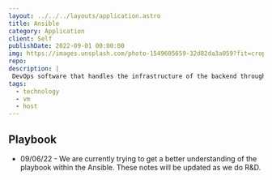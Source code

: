 ```yaml
---
layout: ../../../layouts/application.astro
title: Ansible
category: Application
client: Self
publishDate: 2022-09-01 00:00:00
img: https://images.unsplash.com/photo-1549605659-32d82da3a059?fit=crop&w=1400&h=700&q=75
repo:
description: |
 DevOps software that handles the infrastructure of the backend through automation.
tags:
  - technology
  - vm
  - host
---
```


<Ansible />

<AnsibleCheatSheet />

## Playbook
- 09/06/22 - We are currently trying to get a better understanding of the playbook within the Ansible. These notes will be updated as we do R&D.
